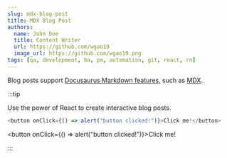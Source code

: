```yaml
---
slug: mdx-blog-post
title: MDX Blog Post
authors:
  name: John Doe
  title: Content Writer
  url: https://github.com/wgao19
  image_url: https://github.com/wgao19.png
tags: [qa, development, ba, pm, automation, git, react, rn]
---
```


Blog posts support [Docusaurus Markdown features](https://docusaurus.io/docs/markdown-features), such as [MDX](https://mdxjs.com/).

:::tip

Use the power of React to create interactive blog posts.

```js
<button onClick={() => alert("button clicked!")}>Click me!</button>
```

<button onClick={() => alert("button clicked!")}>Click me!</button>

:::
